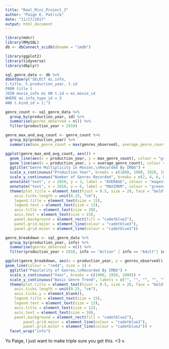 ```yaml
---
title: "Real_Mini_Project_3"
author: "Paige E. Patrick"
date: "11/17/2017"
output: html_document
---
```


```r
library(mdsr)
library(RMySQL)
db <- dbConnect_scidb(dbname = "imdb")
```

```r
library(ggplot2)
library(tidyverse)
library(dbplyr)
```

```r
sql_genre_data <- db %>%
dbGetQuery("SELECT mi.info, 
t.title, t.production_year, t.id
FROM title t
JOIN movie_info mi ON t.id = mi.movie_id
WHERE mi.info_type_id = 3
AND t.kind_id = 1;")
```

```r
genre_count <- sql_genre_data %>%
  group_by(production_year, id) %>%
  summarise(genres_observed = n()) %>%
  filter(production_year < 2018)
```

```r
genre_max_and_avg_count <- genre_count %>%
  group_by(production_year) %>%
  summarise(max_genre_count = max(genres_observed), average_genre_count = mean(genres_observed))
```

```r
ggplot(genre_max_and_avg_count, aes()) + 
  geom_line(aes(x = production_year, y = max_genre_count), colour = "green4", size = 1.5) +
  geom_line(aes(x = production_year, y = average_genre_count), colour = "magenta4", size = 1.5) +
  ggtitle("Genre Multiplicity in Movies,\nRecorded By IMDb") +
  scale_x_continuous("Production Year", breaks = c(1880, 1900, 1920, 1940, 1960, 1980, 2000, 2020)) +
  scale_y_continuous("Number of Genres Recorded", breaks = c(2, 4, 6, 8, 10, 12, 14)) +
  annotate("text", x = 2010, y = 3, label = "AVERAGE", colour = "magenta4", size = 7, face = "bold") +
  annotate("text", x = 2010, y = 6, label = "MAXIMUM", colour = "green4", size = 7, face = "bold") +
  theme(plot.title = element_text(hjust = 0.5, size = 20, face = "bold"), 
    axis.ticks.length = unit(0.25, "cm"),
    legend.title = element_text(size = 15), 
    legend.text = element_text(size = 13),
    axis.title = element_text(size = 20),
    axis.text = element_text(size = 15),
    panel.background = element_rect(fill = "cadetblue2"),
    panel.grid.major = element_line(colour = "cadetblue3"),
    panel.grid.minor = element_line(colour = "cadetblue3"))
```

```r
genre_breakdown <- sql_genre_data %>%
  group_by(production_year, info) %>%
  summarise(genres_observed = n()) %>%
  filter(production_year < 2018, info == "Action" | info == "Adult"| info == "Adventure" | info == "Animation" | info == "Biography" | info == "Comedy" | info == "Crime" | info == "Documentary" | info == "Drama" | info == "Family" | info == "Fantasy" | info == "Film-Noir" | info == "Game-Show" | info == "History" | info == "Horror" | info == "Music" | info == "Musical" | info == "Mystery" | info == "News" | info == "Reality-TV" | info == "Romance" | info == "Sci-Fi" | info == "Short" | info == "Sport" | info == "Talk-Show" | info == "Thriller" | info == "War" | info == "Western")
```

```r
ggplot(genre_breakdown, aes(x = production_year, y = genres_observed)) +
geom_line(colour = "red4", size = 1) +
  ggtitle("Popularity of Genres,\nRecorded By IMDb") +
  scale_x_continuous("Year", breaks = c(1900, 1950, 2000)) +
  scale_y_continuous("Basic Genre Trend", labels = c("", "", "", "", "")) + 
  theme(plot.title = element_text(hjust = 0.5, size = 20, face = "bold"), 
    axis.ticks.length = unit(0.25, "cm"),
    axis.ticks.y = element_blank(),
    legend.title = element_text(size = 15), 
    legend.text = element_text(size = 13),
    axis.title = element_text(size = 12),
    axis.text = element_text(size = 10),
    panel.background = element_rect(fill = "cadetblue2"),
        panel.grid.major = element_line(colour = "cadetblue2"),
        panel.grid.minor = element_line(colour = "cadetblue2")) +
  facet_wrap("info")
```

Yo Paige, I just want to make triple sure you get this. <3 v.


